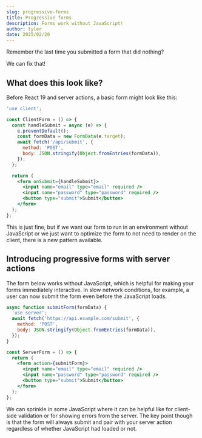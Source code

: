 ```yaml
---
slug: progressive-forms
title: Progressive forms
description: Forms work without JavaScript!
author: tyler
date: 2025/02/20
---
```


Remember the last time you submitted a form that did nothing?

We can fix that!

## What does this look like?

Before React 19 and server actions, a basic form might look like this:

```jsx
'use client';

const ClientForm = () => {
  const handleSubmit = async (e) => {
    e.preventDefault();
    const formData = new FormData(e.target);
    await fetch('/api/submit', {
      method: 'POST',
      body: JSON.stringify(Object.fromEntries(formData)),
    });
  };

  return (
    <form onSubmit={handleSubmit}>
      <input name="email" type="email" required />
      <input name="password" type="password" required />
      <button type="submit">Submit</button>
    </form>
  );
};
```

This is just fine, but if we want our form to run in an environment without JavaScript or we just want to optimize the form to not need to render on the client, there is a new pattern available.

## Introducing progressive forms with server actions

The form below works without JavaScript, which is helpful for making your forms immediately interactive. In slow network conditions, for example, a user can now submit the form even before the JavaScript loads.

```jsx
async function submitForm(formData) {
  'use server';
  await fetch('https://api.example.com/submit', {
    method: 'POST',
    body: JSON.stringify(Object.fromEntries(formData)),
  });
}

const ServerForm = () => {
  return (
    <form action={submitForm}>
      <input name="email" type="email" required />
      <input name="password" type="password" required />
      <button type="submit">Submit</button>
    </form>
  );
};
```

We can sprinkle in some JavaScript where it can be helpful like for client-side validation or for showing errors from the server. The key point though is that the form will always submit and pair with your server action regardless of whether JavaScript had loaded or not.
